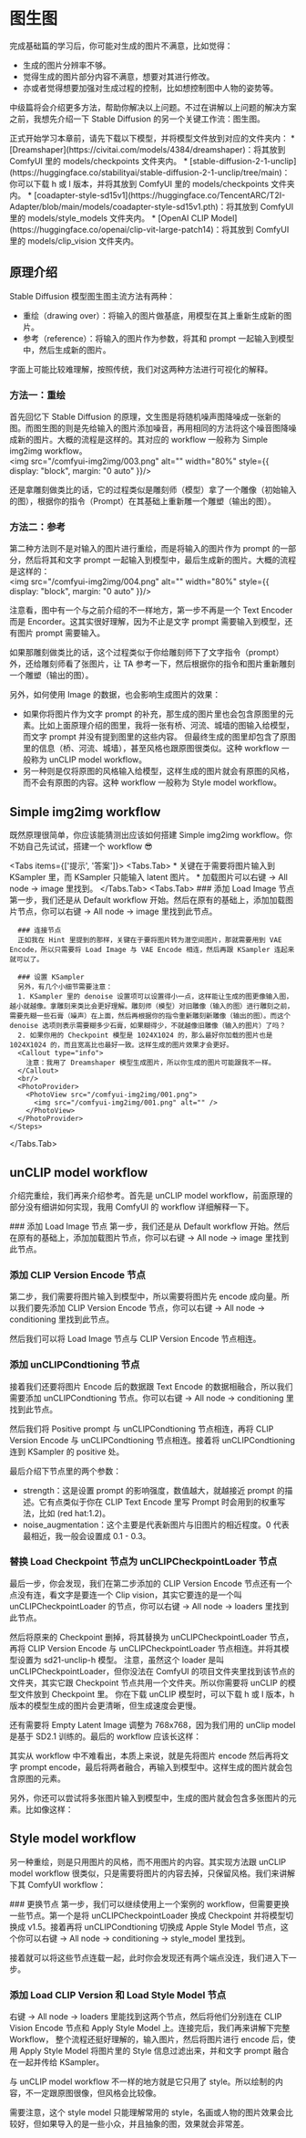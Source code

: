 
# 图生图

完成基础篇的学习后，你可能对生成的图片不满意，比如觉得：

* 生成的图片分辨率不够。
* 觉得生成的图片部分内容不满意，想要对其进行修改。
* 亦或者觉得想要加强对生成过程的控制，比如想控制图中人物的姿势等。

中级篇将会介绍更多方法，帮助你解决以上问题。不过在讲解以上问题的解决方案之前，我想先介绍一下 Stable Diffusion 的另一个关键工作流：图生图。

<Callout type="warning" emoji="⚠️">
  正式开始学习本章前，请先下载以下模型，并将模型文件放到对应的文件夹内：
  * [Dreamshaper](https://civitai.com/models/4384/dreamshaper)：将其放到 ComfyUI 里的 models/checkpoints 文件夹内。
  * [stable-diffusion-2-1-unclip](https://huggingface.co/stabilityai/stable-diffusion-2-1-unclip/tree/main)：你可以下载 h 或 l 版本，并将其放到 ComfyUI 里的 models/checkpoints 文件夹内。
  * [coadapter-style-sd15v1](https://huggingface.co/TencentARC/T2I-Adapter/blob/main/models/coadapter-style-sd15v1.pth)：将其放到 ComfyUI 里的 models/style_models 文件夹内。
  * [OpenAI CLIP Model](https://huggingface.co/openai/clip-vit-large-patch14)：将其放到 ComfyUI 里的 models/clip_vision 文件夹内。
</Callout>

## 原理介绍

Stable Diffusion 模型图生图主流方法有两种：
* 重绘（drawing over）：将输入的图片做基底，用模型在其上重新生成新的图片。
* 参考（reference）：将输入的图片作为参数，将其和 prompt 一起输入到模型中，然后生成新的图片。

字面上可能比较难理解，按照传统，我们对这两种方法进行可视化的解释。

### 方法一：重绘

首先回忆下 Stable Diffusion 的原理，文生图是将随机噪声图降噪成一张新的图。而图生图的则是先给输入的图片添加噪音，再用相同的方法将这个噪音图降噪成新的图片。大概的流程是这样的。其对应的 workflow 一般称为 Simple img2img workflow。
<br/>
<PhotoProvider>
  <PhotoView src="/comfyui-img2img/003.png">
    <img src="/comfyui-img2img/003.png" alt="" width="80%" style={{ display: "block", margin: "0 auto" }}/>
  </PhotoView>
</PhotoProvider>

还是拿雕刻做类比的话，它的过程类似是雕刻师（模型）拿了一个雕像（初始输入的图），根据你的指令（Prompt）在其基础上重新雕一个雕塑（输出的图）。

### 方法二：参考

第二种方法则不是对输入的图片进行重绘，而是将输入的图片作为 prompt 的一部分，然后将其和文字 prompt 一起输入到模型中，最后生成新的图片。大概的流程是这样的：
<br/>
<PhotoProvider>
  <PhotoView src="/comfyui-img2img/004.png">
    <img src="/comfyui-img2img/004.png" alt="" width="80%" style={{ display: "block", margin: "0 auto" }}/>
  </PhotoView>
</PhotoProvider>

注意看，图中有一个与之前介绍的不一样地方，第一步不再是一个 Text Encoder 而是 Encorder。这其实很好理解，因为不止是文字 prompt 需要输入到模型，还有图片 prompt 需要输入。

如果那雕刻做类比的话，这个过程类似于你给雕刻师下了文字指令（prompt）外，还给雕刻师看了张图片，让 TA 参考一下，然后根据你的指令和图片重新雕刻一个雕塑（输出的图）。

另外，如何使用 Image 的数据，也会影响生成图片的效果：

* 如果你将图片作为文字 prompt 的补充，那生成的图片里也会包含原图里的元素。比如上面原理介绍的图里，我将一张有桥、河流、城墙的图输入给模型，而文字 prompt 并没有提到图里的这些内容。
但最终生成的图里却包含了原图里的信息（桥、河流、城墙），甚至风格也跟原图很类似。这种 workflow 一般称为 unCLIP model workflow。
* 另一种则是仅将原图的风格输入给模型，这样生成的图片就会有原图的风格，而不会有原图的内容。这种 workflow 一般称为 Style model workflow。

<Subscribe />

## Simple img2img workflow
既然原理很简单，你应该能猜测出应该如何搭建 Simple img2img workflow。你不妨自己先试试，搭建一个 workflow 😎

<Tabs items={['提示', '答案']}>
  <Tabs.Tab>
    * 关键在于需要将图片输入到 KSampler 里，而 KSampler 只能输入 latent 图片。
    * 加载图片可以右键 → All node → image 里找到。
  </Tabs.Tab>
  <Tabs.Tab>
    <Steps>
      ### 添加 Load Image 节点
      第一步，我们还是从 Default workflow 开始。然后在原有的基础上，添加加载图片节点，你可以右键 → All node → image 里找到此节点。
      
      ### 连接节点
      正如我在 Hint 里提到的那样，关键在于要将图片转为潜空间图片，那就需要用到 VAE Encode，所以只需要将 Load Image 与 VAE Encode 相连，然后再跟 KSampler 连起来就可以了。

      ### 设置 KSampler
      另外，有几个小细节需要注意：
      1. KSampler 里的 denoise 设置项可以设置得小一点，这样能让生成的图更像输入图，越小就越像。拿雕刻来类比会更好理解。雕刻师（模型）对旧雕像（输入的图）进行雕刻之前，需要先糊一些石膏（噪声）在上面，然后再根据你的指令重新雕刻新雕像（输出的图）。而这个 denoise 选项则表示需要糊多少石膏，如果糊得少，不就越像旧雕像（输入的图片）了吗？
      2. 如果你用的 Checkpoint 模型是 1024X1024 的，那么最好你加载的图片也是 1024X1024 的，而且宽高比也最好一致。这样生成的图片效果才会更好。
      <Callout type="info">
        注意：我用了 Dreamshaper 模型生成图片，所以你生成的图片可能跟我不一样。
      </Callout>
      <br/>
      <PhotoProvider>
        <PhotoView src="/comfyui-img2img/001.png">
          <img src="/comfyui-img2img/001.png" alt="" />
        </PhotoView>
      </PhotoProvider>
    </Steps>
  </Tabs.Tab>
</Tabs>

## unCLIP model workflow

介绍完重绘，我们再来介绍参考。首先是 unCLIP model workflow，前面原理的部分没有细讲如何实现，我用 ComfyUI 的 workflow 详细解释一下。

<Steps>
  ### 添加 Load Image 节点
  第一步，我们还是从 Default workflow 开始。然后在原有的基础上，添加加载图片节点，你可以右键 → All node → image 里找到此节点。

  ### 添加 CLIP Version Encode 节点
  第二步，我们需要将图片输入到模型中，所以需要将图片先 encode 成向量。所以我们要先添加 CLIP Version Encode 节点，你可以右键 → All node → conditioning 里找到此节点。
  
  然后我们可以将 Load Image 节点与 CLIP Version Encode 节点相连。

  ### 添加 unCLIPCondtioning 节点
  接着我们还要将图片 Encode 后的数据跟 Text Encode 的数据相融合，所以我们需要添加 unCLIPCondtioning 节点。你可以右键 → All node → conditioning 里找到此节点。
  
  然后我们将 Positive prompt 与 unCLIPCondtioning 节点相连，再将 CLIP Version Encode 与 unCLIPCondtioning 节点相连。接着将 unCLIPCondtioning 连到 KSampler 的 positive 处。

  最后介绍下节点里的两个参数：
  * strength：这是设置 prompt 的影响强度，数值越大，就越接近 prompt 的描述。它有点类似于你在 CLIP Text Encode 里写 Prompt 时会用到的权重写法，比如 (red hat:1.2)。
  * noise_augmentation：这个主要是代表新图片与旧图片的相近程度。0 代表最相近，我一般会设置成 0.1 - 0.3。
  

  ### 替换 Load Checkpoint 节点为 unCLIPCheckpointLoader 节点
  最后一步，你会发现，我们在第二步添加的 CLIP Version Encode 节点还有一个点没有连，看文字是要连一个 Clip vision，其实它要连的是一个叫 unCLIPCheckpointLoader 的节点，你可以右键 → All node → loaders 里找到此节点。
  
  然后将原来的 Checkpoint 删掉，将其替换为 unCLIPCheckpointLoader 节点，再将 CLIP Version Encode 与 unCLIPCheckpointLoader 节点相连。并将其模型设置为 sd21-unclip-h 模型。
  <Callout type="warning" emoji="⚠️">
    注意，虽然这个 loader 是叫 unCLIPCheckpointLoader，但你没法在 ComfyUI 的项目文件夹里找到该节点的文件夹，其实它跟 Checkpoint 节点共用一个文件夹。所以你需要将 unCLIP 的模型文件放到 Checkpoint 里。
  </Callout>
  <Callout emoji="💡">
    你在下载 unCLIP 模型时，可以下载 h 或 l 版本，h 版本的模型生成的图片会更清晰，但生成速度会更慢。
  </Callout>
  
  还有需要将 Empty Latent Image 调整为 768x768，因为我们用的 unClip model 是基于 SD2.1 训练的。最后的 workflow 应该长这样：
  <br/>
  <PhotoProvider>
    <PhotoView src="/comfyui-img2img/005.png">
      <img src="/comfyui-img2img/005.png" alt="" />
    </PhotoView>
  </PhotoProvider>
</Steps>

其实从 workflow 中不难看出，本质上来说，就是先将图片 encode 然后再将文字 prompt encode，最后将两者融合，再输入到模型中。这样生成的图片就会包含原图的元素。

另外，你还可以尝试将多张图片输入到模型中，生成的图片就会包含多张图片的元素。比如像这样：
<br/>
<PhotoProvider>
  <PhotoView src="/comfyui-img2img/006.png">
    <img src="/comfyui-img2img/006.png" alt="" />
  </PhotoView>
</PhotoProvider>

## Style model workflow

另一种重绘，则是只用图片的风格，而不用图片的内容。其实现方法跟 unCLIP model workflow 很类似，只是需要将图片的内容去掉，只保留风格。我们来讲解下其 ComfyUI workflow：

<Steps>
  ### 更换节点
  第一步，我们可以继续使用上一个案例的 workflow，但需要更换一些节点。第一个是将 unCLIPCheckpointLoader 换成 Checkpoint 并将模型切换成 v1.5。接着再将 unCLIPCondtioning 
  切换成 Apple Style Model 节点，这个你可以右键 → All node → conditioning → style_model 里找到。

  接着就可以将这些节点连载一起，此时你会发现还有两个端点没连，我们进入下一步。

  ### 添加 Load CLIP Version 和 Load Style Model 节点
  右键 → All node → loaders 里能找到这两个节点，然后将他们分别连在 CLIP Vision Encode 节点和 Apply Style Model 上。连接完后，我们再来讲解下完整 Workflow，
  整个流程还挺好理解的，输入图片，然后将图片进行 encode 后，使用 Apply Style Model 将图片里的 Style 信息过滤出来，并和文字 prompt 融合在一起并传给 KSampler。
  
  与 unCLIP model workflow 不一样的地方就是它只用了 style。所以绘制的内容，不一定跟原图很像，但风格会比较像。

  <Callout type="warning" emoji="⚠️">
    需要注意，这个 style model 只能理解常用的 style，名画或人物的图片效果会比较好，但如果导入的是一些小众，并且抽象的图，效果就会非常差。
  </Callout>
  <br/>
  <PhotoProvider>
    <PhotoView src="/comfyui-img2img/007.png">
      <img src="/comfyui-img2img/007.png" alt="" />
    </PhotoView>
  </PhotoProvider>

</Steps>

<Subscribe />

